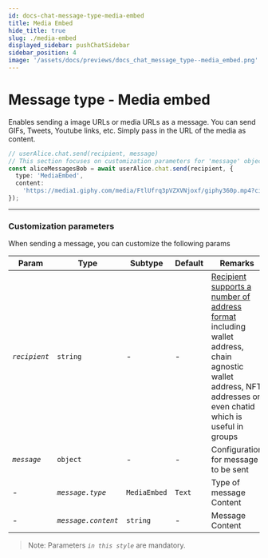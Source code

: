 ```yaml
---
id: docs-chat-message-type-media-embed
title: Media Embed
hide_title: true
slug: ./media-embed
displayed_sidebar: pushChatSidebar
sidebar_position: 4
image: '/assets/docs/previews/docs_chat_message_type--media_embed.png'
---
```


# Message type - Media embed

Enables sending a image URLs or media URLs as a message. You can send GIFs, Tweets, Youtube links, etc. Simply pass in the URL of the media as content.

<head>
  <title>Message Type - Media Embed | Push Chat | Push Documentation</title>
</head>


<Tabs className="codetabs" groupId="code-examples">
  <TabItem value="js" attributes={{className: "codetab js"}} default>

```typescript
// userAlice.chat.send(recipient, message)
// This section focuses on customization parameters for 'message' object
const aliceMessagesBob = await userAlice.chat.send(recipient, {
  type: 'MediaEmbed',
  content:
    'https://media1.giphy.com/media/FtlUfrq3pVZXVNjoxf/giphy360p.mp4?cid=ecf05e47jk317254v9hbdjrknemduocie4pf54wtsir98xsx&ep=v1_videos_search&rid=giphy360p.mp4&ct=v',
});
```

  </TabItem>
</Tabs>

---

### Customization parameters

When sending a message, you can customize the following params

| Param         | Type                | Subtype      | Default | Remarks                                                                                                                                                                                                                                            |
| ------------- | ------------------- | ------------ | ------- | -------------------------------------------------------------------------------------------------------------------------------------------------------------------------------------------------------------------------------------------------- |
| _`recipient`_ | `string`            | -            | -       | [Recipient supports a number of address format](/docs/chat/supported-wallet-standards/ 'Supported wallet standards for Push Chat') including wallet address, chain agnostic wallet address, NFT addresses or even chatid which is useful in groups |
| _`message`_   | `object`            | -            | -       | Configuration for message to be sent                                                                                                                                                                                                               |
| -             | _`message.type`_    | `MediaEmbed` | `Text`  | Type of message Content                                                                                                                                                                                                                            |
| -             | _`message.content`_ | `string`     | -       | Message Content                                                                                                                                                                                                                                    |

> Note: Parameters _`in this style`_ are mandatory.
